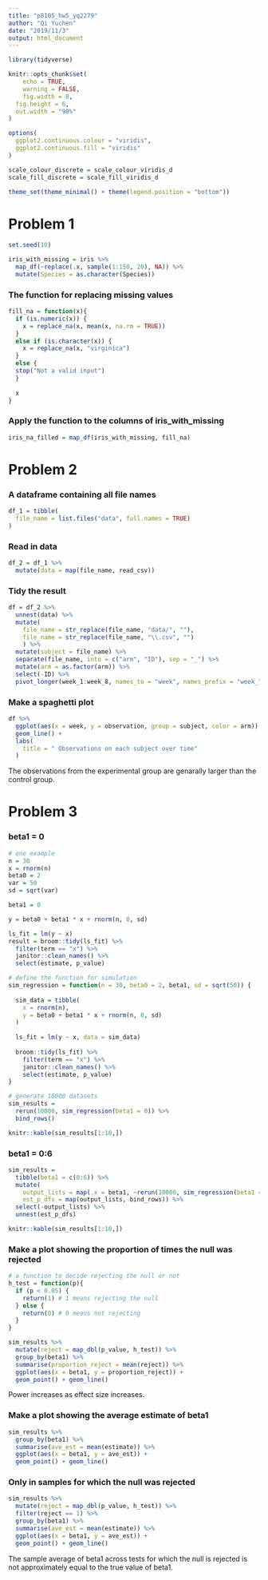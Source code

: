 ```yaml
---
title: "p8105_hw5_yq2279"
author: "Qi Yuchen"
date: "2019/11/3"
output: html_document
---
```


```r
library(tidyverse)

knitr::opts_chunk$set(
	echo = TRUE,
	warning = FALSE,
	fig.width = 8, 
  fig.height = 6,
  out.width = "90%"
)

options(
  ggplot2.continuous.colour = "viridis",
  ggplot2.continuous.fill = "viridis"
)

scale_colour_discrete = scale_colour_viridis_d
scale_fill_discrete = scale_fill_viridis_d

theme_set(theme_minimal() + theme(legend.position = "bottom"))
```

# Problem 1

```r
set.seed(10)

iris_with_missing = iris %>% 
  map_df(~replace(.x, sample(1:150, 20), NA)) %>%
  mutate(Species = as.character(Species))
```

### The function for replacing missing values

```r
fill_na = function(x){
  if (is.numeric(x)) {
    x = replace_na(x, mean(x, na.rm = TRUE))
  }
  else if (is.character(x)) {
    x = replace_na(x, "virginica")
  }
  else {
  stop("Not a valid input")
  }
  
  x
}
```

### Apply the function to the columns of iris_with_missing

```r
iris_na_filled = map_df(iris_with_missing, fill_na)
```

# Problem 2

### A dataframe containing all file names

```r
df_1 = tibble(
  file_name = list.files("data", full.names = TRUE)
)
```

### Read in data

```r
df_2 = df_1 %>% 
  mutate(data = map(file_name, read_csv))
```

### Tidy the result

```r
df = df_2 %>%
  unnest(data) %>% 
  mutate(
    file_name = str_replace(file_name, "data/", ""),
    file_name = str_replace(file_name, "\\.csv", "")
    ) %>% 
  mutate(subject = file_name) %>% 
  separate(file_name, into = c("arm", "ID"), sep = "_") %>% 
  mutate(arm = as.factor(arm)) %>% 
  select(-ID) %>% 
  pivot_longer(week_1:week_8, names_to = "week", names_prefix = "week_" ,values_to = "observation") 
```

### Make a spaghetti plot

```r
df %>% 
  ggplot(aes(x = week, y = observation, group = subject, color = arm)) +
  geom_line() +
  labs(
    title = " Observations on each subject over time"
  )
```

The observations from the experimental group are genarally larger than the control group.

# Problem 3

### beta1 = 0

```r
# one example
n = 30
x = rnorm(n)
beta0 = 2
var = 50
sd = sqrt(var)

beta1 = 0

y = beta0 + beta1 * x + rnorm(n, 0, sd)

ls_fit = lm(y ~ x)
result = broom::tidy(ls_fit) %>% 
  filter(term == "x") %>% 
  janitor::clean_names() %>% 
  select(estimate, p_value)

# define the function for simulation
sim_regression = function(n = 30, beta0 = 2, beta1, sd = sqrt(50)) {
  
  sim_data = tibble(
    x = rnorm(n),
    y = beta0 + beta1 * x + rnorm(n, 0, sd)
  )
  
  ls_fit = lm(y ~ x, data = sim_data)
  
  broom::tidy(ls_fit) %>% 
    filter(term == "x") %>% 
    janitor::clean_names() %>% 
    select(estimate, p_value)
}

# generate 10000 datasets
sim_results = 
  rerun(10000, sim_regression(beta1 = 0)) %>% 
  bind_rows()

knitr::kable(sim_results[1:10,])
```

### beta1 = 0:6

```r
sim_results = 
  tibble(beta1 = c(0:6)) %>% 
  mutate(
    output_lists = map(.x = beta1, ~rerun(10000, sim_regression(beta1 = .x))),
    est_p_dfs = map(output_lists, bind_rows)) %>% 
  select(-output_lists) %>% 
  unnest(est_p_dfs)

knitr::kable(sim_results[1:10,])
```

### Make a plot showing the proportion of times the null was rejected

```r
# a function to decide rejecting the null or not
h_test = function(p){
  if (p < 0.05) {
    return(1) # 1 means rejecting the null
  } else {
    return(0) # 0 means not rejecting
  }
}

sim_results %>% 
  mutate(reject = map_dbl(p_value, h_test)) %>% 
  group_by(beta1) %>% 
  summarise(proportion_reject = mean(reject)) %>% 
  ggplot(aes(x = beta1, y = proportion_reject)) +
  geom_point() + geom_line()
```

Power increases as effect size increases.

### Make a plot showing the average estimate of beta1

```r
sim_results %>% 
  group_by(beta1) %>% 
  summarise(ave_est = mean(estimate)) %>% 
  ggplot(aes(x = beta1, y = ave_est)) +
  geom_point() + geom_line()
```

### Only in samples for which the null was rejected

```r
sim_results %>% 
  mutate(reject = map_dbl(p_value, h_test)) %>%
  filter(reject == 1) %>% 
  group_by(beta1) %>% 
  summarise(ave_est = mean(estimate)) %>% 
  ggplot(aes(x = beta1, y = ave_est)) +
  geom_point() + geom_line()
```

The sample average of beta1 across tests for which the null is rejected is not approximately equal to the true value of beta1.